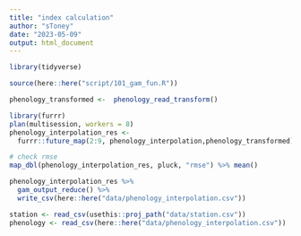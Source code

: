 ```yaml
---
title: "index calculation"
author: "sToney"
date: "2023-05-09"
output: html_document
---
```


```r
library(tidyverse)
```

```r
source(here::here("script/101_gam_fun.R"))

phenology_transformed <-  phenology_read_transform()

library(furrr)
plan(multisession, workers = 8)
phenology_interpolation_res <-  
  furrr::future_map(2:9, phenology_interpolation,phenology_transformed)

# check rmse
map_dbl(phenology_interpolation_res, pluck, "rmse") %>% mean()

phenology_interpolation_res %>% 
  gam_output_reduce() %>% 
  write_csv(here::here("data/phenology_interpolation.csv"))
```


```r
station <- read_csv(usethis::proj_path("data/station.csv"))
phenology <- read_csv(here::here("data/phenology_interpolation.csv"))
```

